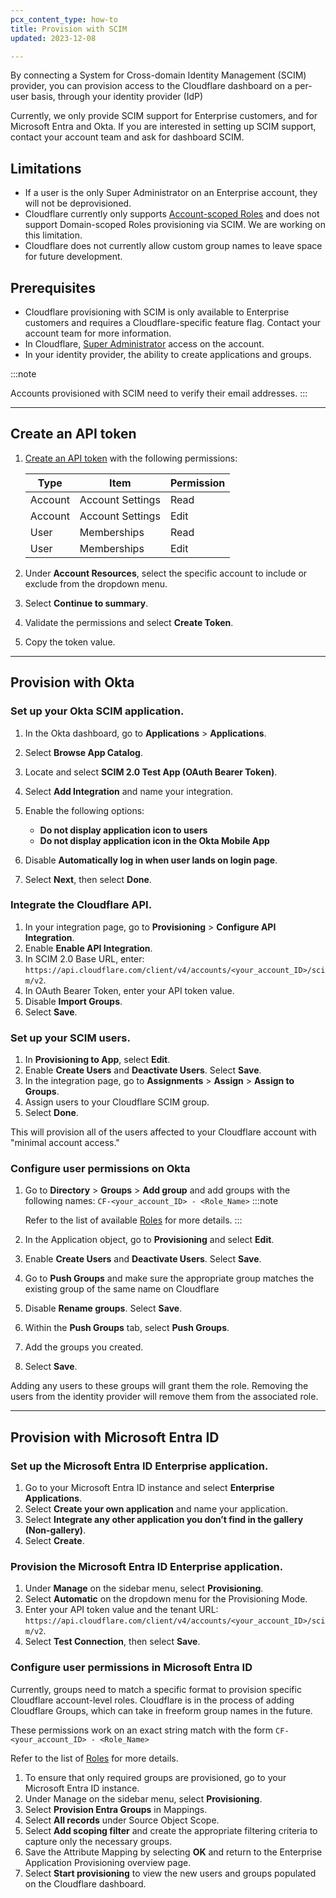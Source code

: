 ```yaml
---
pcx_content_type: how-to
title: Provision with SCIM
updated: 2023-12-08

---
```


By connecting a System for Cross-domain Identity Management (SCIM) provider, you can provision access to the Cloudflare dashboard on a per-user basis, through your identity provider (IdP)

Currently, we only provide SCIM support for Enterprise customers, and for Microsoft Entra and Okta. If you are interested in setting up SCIM support, contact your account team and ask for dashboard SCIM.

## Limitations

- If a user is the only Super Administrator on an Enterprise account, they will not be deprovisioned.
- Cloudflare currently only supports [Account-scoped Roles](/fundamentals/setup/manage-members/roles/#account-scoped-roles) and does not support Domain-scoped Roles provisioning via SCIM. We are working on this limitation.
- Cloudflare does not currently allow custom group names to leave space for future development.

## Prerequisites

- Cloudflare provisioning with SCIM is only available to Enterprise customers and requires a Cloudflare-specific feature flag. Contact your account team for more information.
- In Cloudflare, [Super Administrator](/fundamentals/setup/manage-members/roles/) access on the account.
- In your identity provider, the ability to create applications and groups.

:::note

Accounts provisioned with SCIM need to verify their email addresses. 
:::

---

## Create an API token

1. [Create an API token](/fundamentals/api/get-started/create-token/) with the following permissions:

   | Type    | Item             | Permission |
   | ------- | ---------------- | ---------- |
   | Account | Account Settings | Read       |
   | Account | Account Settings | Edit       |
   | User    | Memberships      | Read       |
   | User    | Memberships      | Edit       |

2. Under **Account Resources**, select the specific account to include or exclude from the dropdown menu.

3. Select **Continue to summary**.

4. Validate the permissions and select **Create Token**.

5. Copy the token value.

---

## Provision with Okta

### Set up your Okta SCIM application.

1. In the Okta dashboard, go to **Applications** > **Applications**.
2. Select **Browse App Catalog**.
3. Locate and select **SCIM 2.0 Test App (OAuth Bearer Token)**.
4. Select **Add Integration** and name your integration.
5. Enable the following options:

   * **Do not display application icon to users**
   * **Do not display application icon in the Okta Mobile App**

6. Disable **Automatically log in when user lands on login page**.
7. Select **Next**, then select **Done**.

### Integrate the Cloudflare API.

1. In your integration page, go to **Provisioning** > **Configure API Integration**.
2. Enable **Enable API Integration**.
3. In SCIM 2.0 Base URL, enter: `https://api.cloudflare.com/client/v4/accounts/<your_account_ID>/scim/v2`.
4. In OAuth Bearer Token, enter your API token value.
5. Disable **Import Groups**.
6. Select **Save**.

### Set up your SCIM users.

1. In **Provisioning to App**, select **Edit**.
2. Enable **Create Users** and **Deactivate Users**. Select **Save**.
3. In the integration page, go to **Assignments** > **Assign** > **Assign to Groups**.
4. Assign users to your Cloudflare SCIM group.
5. Select **Done**.

This will provision all of the users affected to your Cloudflare account with "minimal account access."

### Configure user permissions on Okta

1. Go to **Directory** > **Groups** > **Add group** and add groups with the following names:
   `CF-<your_account_ID> - <Role_Name>` 
   :::note

   Refer to the list of available [Roles](/fundamentals/setup/manage-members/roles/) for more details. 
   :::
2. In the Application object, go to **Provisioning** and select **Edit**.
3. Enable **Create Users** and **Deactivate Users**. Select **Save**.
4. Go to **Push Groups** and make sure the appropriate group matches the existing group of the same name on Cloudflare
5. Disable **Rename groups**. Select **Save**.
6. Within the **Push Groups** tab, select **Push Groups**.
7. Add the groups you created.
8. Select **Save**.

Adding any users to these groups will grant them the role. Removing the users from the identity provider will remove them from the associated role.

---

## Provision with Microsoft Entra ID

### Set up the Microsoft Entra ID Enterprise application.

1. Go to your Microsoft Entra ID instance and select **Enterprise Applications**.
2. Select **Create your own application** and name your application.
3. Select **Integrate any other application you don’t find in the gallery (Non-gallery)**.
4. Select **Create**.

### Provision the Microsoft Entra ID Enterprise application.

1. Under **Manage** on the sidebar menu, select **Provisioning**.
2. Select **Automatic** on the dropdown menu for the Provisioning Mode.
3. Enter your API token value and the tenant URL: `https://api.cloudflare.com/client/v4/accounts/<your_account_ID>/scim/v2`.
4. Select **Test Connection**, then select **Save**.

### Configure user permissions in Microsoft Entra ID

Currently, groups need to match a specific format to provision specific Cloudflare account-level roles. Cloudflare is in the process of adding Cloudflare Groups, which can take in freeform group names in the future.

These permissions work on an exact string match with the form `CF-<your_account_ID> - <Role_Name>`

Refer to the list of [Roles](/fundamentals/setup/manage-members/roles/) for more details.

1. To ensure that only required groups are provisioned, go to your Microsoft Entra ID instance.
2. Under Manage on the sidebar menu, select **Provisioning**.
3. Select **Provision Entra Groups** in Mappings.
4. Select **All records** under Source Object Scope.
5. Select **Add scoping filter** and create the appropriate filtering criteria to capture only the necessary groups.
6. Save the Attribute Mapping by selecting **OK** and return to the Enterprise Application Provisioning overview page.
7. Select **Start provisioning** to view the new users and groups populated on the Cloudflare dashboard.